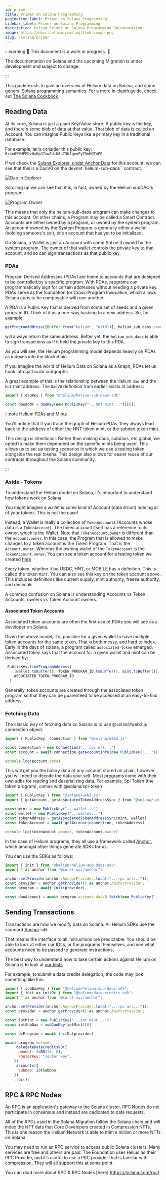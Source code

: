 ```yaml
---
id: primer
title: Primer on Solana Programming
pagination_label: Primer on Solana Programming
sidebar_label: Primer on Solana Programming
description: Helium Primer on Solana Programming Documentation
image: https://docs.helium.com/img/link-image.png
slug: /solana/primer
---
```



:::warning 🚧 This document is a work in progress. 🚧

The documentation on Solana and the upcoming Migration is under development and subject to change.

:::

This guide exists to give an overview of Helium data on Solana, and some general Solana programming
semantics. For a more in-depth guide, check out
[The Solana Cookbook](https://solanacookbook.com/core-concepts/accounts.html)

## Reading Data

At its core, Solana is just a giant Key/Value store. A public key is the key, and there's some blob
of data at that value. That blob of data is called an Account. You can imagine Public Keys like a
primary key in a traditional database.

For example, let's consider this public key: `6r4x69WHPPDzUuMpJ7vwSUiU6e73KJqeoPyZ8nHQTmFP`

If we check the
[Solana Explorer, under Anchor Data](https://explorer.solana.com/address/6r4x69WHPPDzUuMpJ7vwSUiU6e73KJqeoPyZ8nHQTmFP/anchor-account?cluster=devnet)
for this account, we can see that this is a DaoV0 on the devnet `helium-sub-daos`` contract.

![Dao in Explorer](/img/solana/dao-in-explorer.png)

Scrolling up we can see that it is, in fact, owned by the Helium subDAO's program:

![Program Owner](/img/solana/program-owner.png)

This means that only the helium-sub-daos program can make changes to this account. On other chains,
a Program may be called a Smart Contract. Accounts are either owned by a program, or owned by the
system program. An account owned by the System Program is generally either a wallet (holding
someone's sol), or an account that has yet to be initialized.

On Solana, a Wallet is just an Account with some Sol on it owned by the system program. The owner of
that wallet controls the private key to that account, and so can sign transactions as that public
key.

### PDAs

Program Derived Addresses (PDAs) are home to accounts that are designed to be controlled by a
specific program. With PDAs, programs can programmatically sign for certain addresses without
needing a private key. PDAs serve as the foundation for Cross-Program Invocation, which allows
Solana apps to be composable with one another.

A PDA is a Public Key that is derived from some set of seeds and a given program ID. Think of it as
a one-way hashing to a new address. So, for example,

<!-- prettier-ignore -->
```js
getProgramAddress([Buffer.from("helium", "utf8")], helium_sub_daos.programId)
```

will always return the same address. Better yet, the `helium_sub_daos` is able to sign transactions
as if it held the private key to this PDA.

As you will see, the Helium programming model depends heavily on PDAs as indexes into the
blockchain.

If you imagine the world of Helium Data on Solana as a Graph, PDAs let us hook into particular
subgraphs.

A great example of this is the relationship between the Helium `dao` and the `hnt` mint address. The
`DaoV0` definition from earlier exists at address:

<!-- prettier-ignore -->
```js
import { daoKey } from "@helium/helium-sub-daos-sdk"

const daoAddr = daoKey(new PublicKey("...hnt mint..."))[0];
```

:::note Helium PDAs and Mints

You'll notice that if you trace the graph of Helium PDAs, they always lead back to the address of
either the HNT token mint, or the subdao token mint.

This design is intentional. Rather than making daos, subdaos, etc global, we opted to make them
dependent on the specific mints being used. This allows us to set up testing scenarios in which we
use a testing token alongside the real tokens. This design also allows for easier reuse of our
contracts throughout the Solana community.

:::

### Aside - Tokens

To understand the Helium model on Solana, it's important to understand how tokens work on Solana.

You might imagine a wallet is some kind of Account (data struct) holding all of your tokens. This is
not the case!

Instead, a Wallet is really a collection of `TokenAccount`s (Accounts whose data is a
`TokenAccount`). The token account itself has a reference to its owner, which is the Wallet. Note
that `TokenAccount.owner` is different than the `Account.owner`. In this case, the Program that is
allowed to make changes to a token account is the Token Program. That is the `Account.owner`.
Whereas the owning wallet of the `TokenAccount` is the `TokenAccount.owner`. You can see a token
account for a testing token we created
[here](https://explorer.solana.com/address/BM9kx8NZGNThVr6HnBJo1CR5Jvk5Zc3EEy7wWztaJHS2?cluster=devnet)

Every token, whether it be USDC, HNT, or MOBILE has a definition. This is called the token `Mint`.
You can also see this key on the token account above. This includes definitions like current supply,
mint authority, freeze authority, and decimals.

A common confusion on Solana is understanding Accounts vs Token Accounts, owners vs Token Account
owners.

#### Associated Token Accounts

Associated token accounts are often the first use of PDAs you will see as a developer on Solana.

Given the above model, it is possible for a given wallet to have multiple token accounts for the
same token. That is both messy, and hard to index. Early in the days of solana, a program called
`associated-token` emerged. Associated token says that the account for a given wallet and mint can
be derived by:

<!-- prettier-ignore -->
```js
 PublicKey.findProgramAddress(
    [wallet.toBuffer(), TOKEN_PROGRAM_ID.toBuffer(), mint.toBuffer()],
    ASSOCIATED_TOKEN_PROGRAM_ID
  )
```

Generally, token accounts are created through the associated token program so that they can be
guarenteed to be accessed at an easy-to-find address.

### Fetching Data

The classic way of fetching data on Solana is to use @solana/web3.js connection object.

<!-- prettier-ignore -->
```js
import { PublicKey, Connection } from "@solana/web3.js"

const connection = new Connection("...rpc url...")
const account = await connection.getAccountInfo(new PublicKey("..."))

console.log(account.data)
```

This will get you the binary data of any account stored on chain, however you will need to decode
the data your self. Most programs come with their own sdks for reading and deserializing data. For
example, Spl Token (the token program), comes with @solana/spl-token

<!-- prettier-ignore -->
```js
import { PublicKey } from "@solana/web3.js"
import { getAccount, getAssociatedTokenAddressSync } from "@solana/spl-token"

const mint = new PublicKey("...wallet...")
const wallet = new PublicKey("...wallet...")
const tokenAddress = getAssociatedTokenAddressSync(mint, wallet)
const tokenAccount = await getAccount(connection, tokenAddress)

console.log(tokenAcount.amount, tokenAccount.owner)
```

In the case of Helium programs, they all use a framework called
[Anchor](https://github.com/coral-xyz/anchor), which amongst other things generate SDKs for us.

You can use the SDKs as follows:

<!-- prettier-ignore -->
```js
import { init } from "@helium/helium-sub-daos-sdk";
import * as anchor from "@coral-xyz/anchor";

anchor.setProvider(anchor.AnchorProvider.local("...rpc url..."));
const provider = anchor.getProvider() as anchor.AnchorProvider;
const program = await init(provider)

const daoAccount = await program.account.daoV0.fetch(new PublicKey("...dao key..."))
```

## Sending Transactions

Transactions are how we modify data on Solana. All Helium SDKs use the standard
[Anchor](https://github.com/coral-xyz/anchor) sdk.

That means the interface to all instructions are predictable. You should be able to look at either
our IDLs, or the programs themselves, and see what accounts need to be passed to generate
instructions.

The best way to understand how to take certain actions against Helium on Solana is to look at
[our tests](https://github.com/helium/helium-program-library/tree/master/tests)

For example, to submit a data credits delegation, the code may look something like this:

<!-- prettier-ignore -->
```js
import { subDaoKey } from "@helium/helium-sub-daos-sdk";
import { init as initDc } from "@helium/data-credits-sdk";
import * as anchor from "@coral-xyz/anchor";

anchor.setProvider(anchor.AnchorProvider.local("...rpc url..."));
const provider = anchor.getProvider() as anchor.AnchorProvider;

const iotMint = new PublicKey("...iot mint...");
const iotSubDao = subDaoKey(iotMint)[0]

const dcProgram = await initDc(provider)

await program.methods
    .delegateDataCreditsV0({
      amount: toBN(10, 0),
      routerKey: "router key",
    })
    .accounts({
      subDao: iotSubDao,
    })
    .rpc();
```

## RPC & RPC Nodes

An RPC is an application's gateway to the Solana cluster. RPC Nodes do not participate in consensus
and instead are dedicated to data requests.

All of the RPCs used in the Solana Migration follow the Solana chain and will index the NFT data
that Core Developers created in Compression NFTs. This is one reason the Helium Network is able to
mint a million or more NFTs on Solana.

You may need to run an RPC service to access public Solana clusters. Many services are free and
others are paid. The Foundation uses Helius as their RPC Provider, and it’s useful to use a PRC
provider that is familiar with compression. They will all support this at some point.

You can read more about RPC & RPC Nodes [here] (https://solana.com/rpc).
